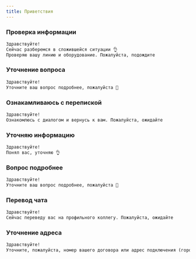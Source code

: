 ```yaml
---
title: Приветствия
---
```


### Проверка информации
```txt show-photo ../../src/assets/houston.webp
Здравствуйте!
Сейчас разберемся в сложившейся ситуации 👌
Проверяю вашу линию и оборудование. Пожалуйста, подождите
```

### Уточнение вопроса
```txt
Здравствуйте!
Уточните ваш вопрос подробнее, пожалуйста 🤔
```

### Ознакамливаюсь с перепиской
```txt
Здравствуйте!
Ознакомлюсь с диалогом и вернусь к вам. Пожалуйста, ожидайте
```

### Уточняю информацию
```txt
Здравствуйте!
Понял вас, уточняю 👌
```

### Вопрос подробнее
```txt
Здравствуйте!
Уточните ваш вопрос подробнее, пожалуйста 🤔
```

### Перевод чата
```txt
Здравствуйте!
Сейчас переведу вас на профильного коллегу. Пожалуйста, ожидайте
```

### Уточнение адреса
```txt
Здравствуйте!
Уточните, пожалуйста, номер вашего договора или адрес подключения (город, улица, номер дома и квартиры), а так же ФИО владельца договора
```
